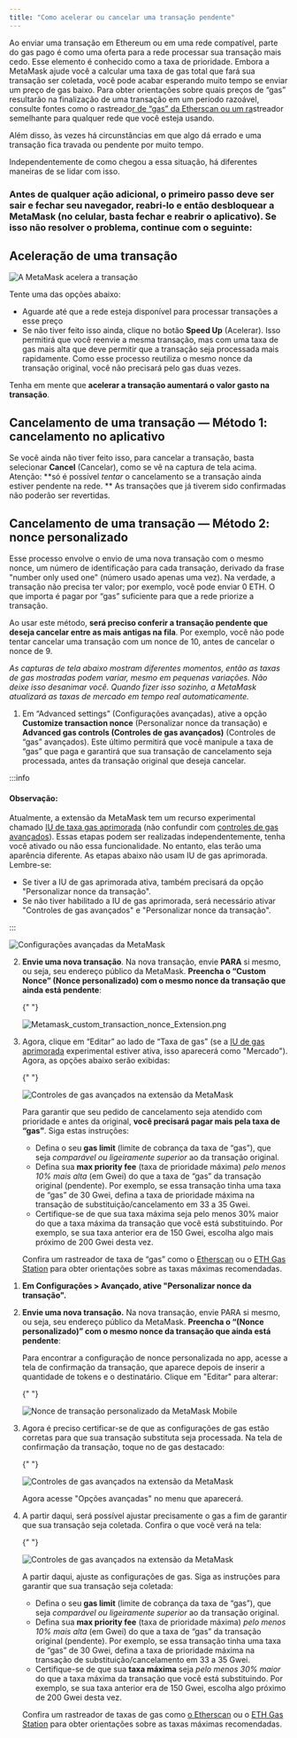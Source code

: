 ```yaml
---
title: "Como acelerar ou cancelar uma transação pendente"
---
```



Ao enviar uma transação em Ethereum ou em uma rede compatível, parte do gas pago é como uma oferta para a rede processar sua transação mais cedo. Esse elemento é conhecido como a taxa de prioridade. Embora a MetaMask ajude você a calcular uma taxa de gas total que fará sua transação ser coletada, você pode acabar esperando muito tempo se enviar um preço de gas baixo. Para obter orientações sobre quais preços de “gas” resultarão na finalização de uma transação em um período razoável, consulte fontes como o rastreado[r de “gas” da Etherscan ou um ra](https://etherscan.io/gastracker)streador semelhante para qualquer rede que você esteja usando.

Além disso, às vezes há circunstâncias em que algo dá errado e uma transação fica travada ou pendente por muito tempo.

Independentemente de como chegou a essa situação, há diferentes maneiras de se lidar com isso.

### Antes de qualquer ação adicional, o primeiro passo deve ser sair e fechar seu navegador, reabri-lo e então desbloquear a MetaMask (no celular, basta fechar e reabrir o aplicativo). Se isso não resolver o problema, continue com o seguinte:

## **Aceleração de uma transação**

<div class="center-container">
  <div class="img-medium">
    <img
      src={
        require("../../../../../../img/i18n/legacy/MetaMask_speed_up_transaction.png")
          .default
      }
      alt="A MetaMask acelera a transação"
    />
  </div>
</div>

Tente uma das opções abaixo:

- Aguarde até que a rede esteja disponível para processar transações a esse preço
- Se não tiver feito isso ainda, clique no botão **Speed Up** (Acelerar). Isso permitirá que você reenvie a mesma transação, mas com uma taxa de gas mais alta que deve permitir que a transação seja processada mais rapidamente. Como esse processo reutiliza o mesmo nonce da transação original, você não precisará pelo gas duas vezes.

Tenha em mente que **acelerar a transação aumentará o valor gasto na transação**.

## **Cancelamento de uma transação — Método 1: cancelamento no aplicativo**

Se você ainda não tiver feito isso, para cancelar a transação, basta selecionar **Cancel** (Cancelar), como se vê na captura de tela acima. Atenção: **só é possível _tentar_ o cancelamento se a transação ainda estiver pendente na rede. ** As transações que já tiverem sido confirmadas não poderão ser revertidas.

## **Cancelamento de uma transação — Método 2: nonce personalizado**

Esse processo envolve o envio de uma nova transação com o mesmo nonce, um número de identificação para cada transação, derivado da frase "number only used one" (número usado apenas uma vez). Na verdade, a transação não precisa ter valor; por exemplo, você pode enviar 0 ETH. O que importa é pagar por “gas” suficiente para que a rede priorize a transação.

Ao usar este método, **será preciso conferir a transação pendente que deseja cancelar entre as mais antigas na fila**. Por exemplo, você não pode tentar cancelar uma transação com um nonce de 10, antes de cancelar o nonce de 9.

_As capturas de tela abaixo mostram diferentes momentos, então as taxas de gas mostradas podem variar, mesmo em pequenas variações. Não deixe isso desanimar você. Quando fizer isso sozinho, a MetaMask atualizará as taxas de mercado em tempo real automaticamente._

<Tabs>

<TabItem value="Extensão" label="Extensão">

1. Em “Advanced settings” (Configurações avançadas), ative a opção **Customize transaction nonce** (Personalizar nonce da transação) e **Advanced gas controls (Controles de gas avançados)** (Controles de “gas” avançados). Este último permitirá que você manipule a taxa de “gas” que paga e garantirá que sua transação de cancelamento seja processada, antes da transação original que deseja cancelar.

:::info

#### Observação:

Atualmente, a extensão da MetaMask tem um recurso experimental chamado [IU de taxa gas aprimorada](https://metamask.io/1559/) (não confundir com [controles de gas avançados](/transactions-and-gas/gas-fees/how-to-customize-gas-settings)). Essas etapas podem ser realizadas independentemente, tenha você ativado ou não essa funcionalidade. No entanto, elas terão uma aparência diferente. As etapas abaixo não usam IU de gas aprimorada. Lembre-se:

- Se tiver a IU de gas aprimorada ativa, também precisará da opção "Personalizar nonce da transação".
- Se não tiver habilitado a IU de gas aprimorada, será necessário ativar "Controles de gas avançados" e "Personalizar nonce da transação".

:::

<div class="center-container">
  <div class="img-medium">
    <img
      src={
        require("../../../../../../img/i18n/legacy/12927064113947.png").default
      }
      alt="Configurações avançadas da MetaMask"
    />
  </div>
</div>

2. **Envie uma nova transação**. Na nova transação, envie **PARA** si mesmo, ou seja, seu endereço público da MetaMask. **Preencha o “Custom Nonce” (Nonce personalizado) com o mesmo nonce da transação que ainda está pendente**:

   {" "}

   <div class="center-container">
     <div class="img-medium">
       <img
         src={
           require("../../../../../../img/i18n/legacy/Metamask_custom_transaction_nonce_Extension.png")
             .default
         }
         alt="Metamask_custom_transaction_nonce_Extension.png"
       />
     </div>
   </div>

3. Agora, clique em “Editar” ao lado de “Taxa de gas” (se a [IU de gas aprimorada](/transactions-and-gas/gas-fees/how-to-customize-gas-settings) experimental estiver ativa, isso aparecerá como "Mercado"). Agora, as opções abaixo serão exibidas:

   {" "}

   <div class="center-container">
     <div class="img-medium">
       <img
         src={
           require("../../../../../../img/i18n/legacy/MetaMask_advanced_gas_controls_extension.png")
             .default
         }
         alt="Controles de gas avançados na extensão da MetaMask"
       />
     </div>
   </div>

   Para garantir que seu pedido de cancelamento seja atendido com prioridade e antes da original, **você precisará pagar mais pela taxa de “gas”**. Siga estas instruções:

   - Defina o seu **gas limit** (limite de cobrança da taxa de “gas”), que seja _comparável ou ligeiramente superior_ ao da transação original.
   - Defina sua **max priority fee** (taxa de prioridade máxima) _pelo menos 10% mais alta_ (em Gwei) do que a taxa de “gas” da transação original (pendente). Por exemplo, se essa transação tinha uma taxa de “gas” de 30 Gwei, defina a taxa de prioridade máxima na transação de substituição/cancelamento em 33 a 35 Gwei.
   - Certifique-se de que sua taxa máxima seja pelo menos 30% maior do que a taxa máxima da transação que você está substituindo. Por exemplo, se sua taxa anterior era de 150 Gwei, escolha algo mais próximo de 200 Gwei desta vez.

   Confira um rastreador de taxa de “gas” como o [Etherscan](https://etherscan.io/gastracker) ou o [ETH Gas Station](https://ethgasstation.info/) para obter orientações sobre as taxas máximas recomendadas.

</TabItem>

<TabItem value="Aplicativo para dispositivos móveis" label="Aplicativo para dispositivos móveis">

1. **Em Configurações > Avançado, ative "Personalizar nonce da transação".**

2. **Envie uma nova transação.** Na nova transação, envie PARA si mesmo, ou seja, seu endereço público da MetaMask. **Preencha o “(Nonce personalizado)” com o mesmo nonce da transação que ainda está pendente**:

   Para encontrar a configuração de nonce personalizada no app, acesse a tela de confirmação da transação, que aparece depois de inserir a quantidade de tokens e o destinatário. Clique em "Editar" para alterar:

   {" "}

   <div class="center-container">
     <div class="img-small">
       <img
         src={
           require("../../../../../../img/transactions-and-gas/transactions/how-to-speed-up-or-cancel-a-pending-transaction/MetaMask_custom_transaction_nonce_Mobile.gif")
             .default
         }
         alt="Nonce de transação personalizado da MetaMask Mobile"
       />
     </div>
   </div>

3. Agora é preciso certificar-se de que as configurações de gas estão corretas para que sua transação substituta seja processada. Na tela de confirmação da transação, toque no de gas destacado:

   {" "}

   <div class="center-container">
     <div class="img-small">
       <img
         src={
           require("../../../../../../img/transactions-and-gas/gas-fees/how-to-customize-gas-settings/MetaMask_advanced_gas_controls_mobile_1.png")
             .default
         }
         alt="Controles de gas avançados na extensão da MetaMask"
       />
     </div>
   </div>

   Agora acesse "Opções avançadas" no menu que aparecerá.

4. A partir daqui, será possível ajustar precisamente o gas a fim de garantir que sua transação seja coletada. Confira o que você verá na tela:

   {" "}

   <div class="center-container">
     <div class="img-small">
       <img
         src={
           require("../../../../../../img/transactions-and-gas/gas-fees/how-to-customize-gas-settings/MetaMask_advanced_gas_controls_mobile_2.png")
             .default
         }
         alt="Controles de gas avançados na extensão da MetaMask"
       />
     </div>
   </div>

   A partir daqui, ajuste as configurações de gas. Siga as instruções para garantir que sua transação seja coletada:

   - Defina o seu **gas limit** (limite de cobrança da taxa de “gas”), que seja _comparável ou ligeiramente superior_ ao da transação original.
   - Defina sua **max priority fee** (taxa de prioridade máxima) _pelo menos 10% mais alta_ (em Gwei) do que a taxa de “gas” da transação original (pendente). Por exemplo, se essa transação tinha uma taxa de “gas” de 30 Gwei, defina a taxa de prioridade máxima na transação de substituição/cancelamento em 33 a 35 Gwei.
   - Certifique-se de que sua **taxa máxima** seja _pelo menos 30% maior_ do que a taxa máxima da transação que você está substituindo. Por exemplo, se sua taxa anterior era de 150 Gwei, escolha algo próximo de 200 Gwei desta vez.

   Confira um rastreador de taxas de gas como [o Etherscan](https://etherscan.io/gastracker) ou o [ETH Gas Station](https://ethgasstation.info/) para obter orientações sobre as taxas máximas recomendadas.

</TabItem>

</Tabs>
